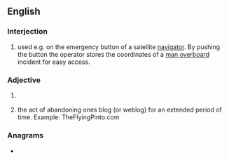{{also|mob|Mob|-mob}}
==English==

===Interjection===
{{en-interj}}

# {{lb|en|nautical}} {{initialism of|en|[[man overboard]]|dot=,}} used e.g. on the emergency button of a satellite [[navigator]]. By pushing the button the operator stores the coordinates of a [[man overboard]] incident for easy access.

===Adjective===
{{en-adj|-}}

# {{lb|en|dentistry}} {{initialism of|en|[[mesio]] [[occlusal]] [[buccal]]}}
# {{init of|en|[[missing]] on [[blog]]|dot=,}} the act of abandoning ones blog (or weblog) for an extended period of time. Example: TheFlyingPinto.com

===Anagrams===
* {{anagrams|en|a=bmo|BMO|BOM|BoM|MBO|OMB}}